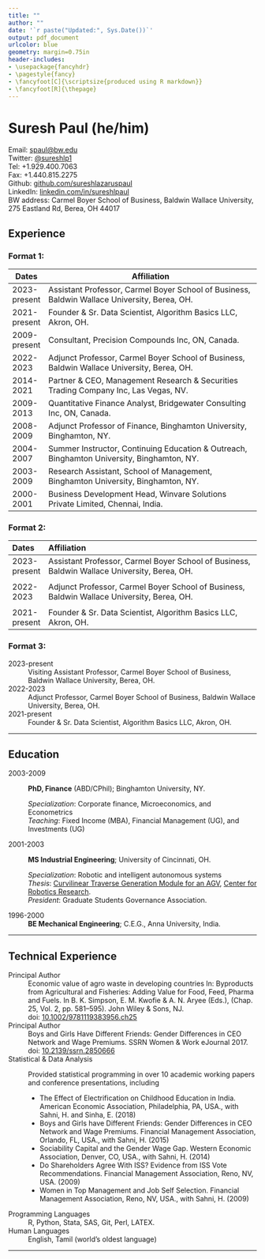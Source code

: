 ---
title: ""
author: ""
date: '`r paste("Updated:", Sys.Date())`'
output: pdf_document
urlcolor: blue
geometry: margin=0.75in
header-includes:
- \usepackage{fancyhdr}
- \pagestyle{fancy}
- \fancyfoot[C]{\scriptsize{produced using R markdown}}
- \fancyfoot[R]{\thepage}
---

Suresh Paul (he/him)
============

Email: [spaul@bw.edu](mailto:spaul@bw.edu)\
Twitter: [@sureshlp1](https://twitter.com/sureshlp1)\
Tel: +1.929.400.7063\
Fax: +1.440.815.2275\
Github: [github.com/sureshlazaruspaul](https://github.com/sureshlazaruspaul)\
LinkedIn: [linkedin.com/in/sureshlpaul](https://www.linkedin.com/in/sureshlpaul)\
BW address: Carmel Boyer School of Business, Baldwin Wallace University, 275 Eastland Rd, Berea, OH 44017\



Experience
----------


### Format 1:

+-------------------+----------------------------------------------------------------------------------------------------------------------------------------------+
| Dates             | Affiliation                                                                                                                                  |
+===================+==============================================================================================================================================+
| 2023-present      | Assistant Professor, Carmel Boyer School of Business, Baldwin Wallace University, Berea, OH.                                                 |
+-------------------+----------------------------------------------------------------------------------------------------------------------------------------------+
| 2021-present      | Founder & Sr. Data Scientist, Algorithm Basics LLC, Akron, OH.                                                                               |
+-------------------+----------------------------------------------------------------------------------------------------------------------------------------------+
| 2009-present      | Consultant, Precision Compounds Inc, ON, Canada.                                                                                             |
+-------------------+----------------------------------------------------------------------------------------------------------------------------------------------+
| 2022-2023         | Adjunct Professor, Carmel Boyer School of Business, Baldwin Wallace University, Berea, OH.                                                   |
+-------------------+----------------------------------------------------------------------------------------------------------------------------------------------+
| 2014-2021         | Partner & CEO, Management Research & Securities Trading Company Inc, Las Vegas, NV.                                                          |
+-------------------+----------------------------------------------------------------------------------------------------------------------------------------------+
| 2009-2013         | Quantitative Finance Analyst, Bridgewater Consulting Inc, ON, Canada.                                                                        |
+-------------------+----------------------------------------------------------------------------------------------------------------------------------------------+
| 2008-2009         | Adjunct Professor of Finance, Binghamton University, Binghamton, NY.                                                                         |
+-------------------+----------------------------------------------------------------------------------------------------------------------------------------------+
| 2004-2007         | Summer Instructor, Continuing Education & Outreach, Binghamton University, Binghamton, NY.                                                   |
+-------------------+----------------------------------------------------------------------------------------------------------------------------------------------+
| 2003-2009         | Research Assistant, School of Management, Binghamton University, Binghamton, NY.                                                             |
+-------------------+----------------------------------------------------------------------------------------------------------------------------------------------+
| 2000-2001         | Business Development Head, Winvare Solutions Private Limited, Chennai, India.                                                                |
+-------------------+----------------------------------------------------------------------------------------------------------------------------------------------+



### Format 2:

| Dates             | Affiliation                                                                                                                                  |
|:------------------|:---------------------------------------------------------------------------------------------------------------------------------------------|
| 2023-present      | Assistant Professor, Carmel Boyer School of Business, Baldwin Wallace University, Berea, OH.                                                 |
|                   |                                                                                                                                              |
| 2022-2023         | Adjunct Professor, Carmel Boyer School of Business, Baldwin Wallace University, Berea, OH.                                                   |
|                   |                                                                                                                                              |
| 2021-present      | Founder & Sr. Data Scientist, Algorithm Basics LLC, Akron, OH.                                                                               |


### Format 3:

2023-present
:   Visiting Assistant Professor, Carmel Boyer School of Business, Baldwin Wallace University, Berea, OH.

2022-2023
:   Adjunct Professor, Carmel Boyer School of Business, Baldwin Wallace University, Berea, OH.

2021-present
:   Founder & Sr. Data Scientist, Algorithm Basics LLC, Akron, OH.


*** 


Education
---------

2003-2009
:   **PhD, Finance** (ABD/CPhil); Binghamton University, NY.

    *Specialization*: Corporate finance, Microeconomics, and Econometrics\
    *Teaching*: Fixed Income (MBA), Financial Management (UG), and Investments (UG)


2001-2003
:   **MS Industrial Engineering**; University of Cincinnati, OH.

    *Specialization*: Robotic and intelligent autonomous systems\
    *Thesis*: [Curvilinear Traverse Generation Module for an AGV](https://bit.ly/2UiyX33), [Center for Robotics Research](https://ceas.uc.edu/research/centers-labs/center-for-robotics-research.html).\
    *President*: Graduate Students Governance Association.


1996-2000
:   **BE Mechanical Engineering**; C.E.G., Anna University, India.


*** 


Technical Experience
--------------------

Principal Author
:   Economic value of agro waste in developing countries In:
    Byproducts from Agricultural and Fisheries: Adding Value 
    for Food, Feed, Pharma and Fuels. In B. K. Simpson, 
    E. M. Kwofie & A. N. Aryee (Eds.), (Chap. 25, Vol. 2, 
    pp. 581–595). John Wiley & Sons, NJ.\
    doi: [10.1002/9781119383956.ch25](https://dx.doi.org/10.1002/9781119383956.ch25)



Principal Author
:   Boys and Girls Have Different Friends: Gender Differences 
    in CEO Network and Wage Premiums. SSRN Women & Work eJournal 2017.\
    doi: [10.2139/ssrn.2850666](https://dx.doi.org/10.2139/ssrn.2850666)



Statistical & Data Analysis
:   Provided statistical programming in over 10 academic working papers and conference presentations, including

    * The Effect of Electrification on Childhood Education in India. 
      American Economic Association, Philadelphia, PA, USA.,
      with Sahni, H. and Sinha, E. (2018)
    * Boys and Girls have Different Friends: Gender Differences in CEO 
      Network and Wage Premiums. Financial Management Association, Orlando, FL, USA.,
      with Sahni, H. (2015)
    * Sociability Capital and the Gender Wage Gap. 
      Western Economic Association, Denver, CO, USA.,
      with Sahni, H. (2014)
    * Do Shareholders Agree With ISS? Evidence from ISS Vote Recommendations.
      Financial Management Association, Reno, NV, USA. (2009)
    * Women in Top Management and Job Self Selection. 
      Financial Management Association, Reno, NV, USA.,
      with Sahni, H. (2009)



Programming Languages
:   R, Python, Stata, SAS, Git, Perl, LATEX.



Human Languages
:   English, Tamil (world's oldest language)


*** 

